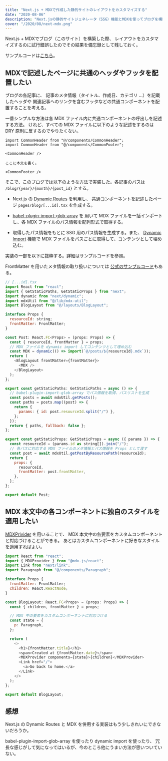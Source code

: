 ```yaml
---
title: "Next.js + MDXで作成した静的サイトのレイアウトをカスタマイズする"
date: "2020-08-06"
description: "Next.jsの静的サイトジェネレータ（SSG）機能とMDXを使ってブログを構築した際、レイアウトをカスタマイズするのに思考錯誤したのでその結果を備忘録として残しておく。"
cover: "/2020/08/next-mdx.png"
---
```



Next.js + MDXでブログ（このサイト）を構築した際、
レイアウトをカスタマイズするのに試行錯誤したのでその結果を備忘録として残しておく。

サンプルコードは[こちら](https://github.com/uu64/nextjs-mdx-blog-sample)。


## MDXで記述したページに共通のヘッダやフッタを配置したい

ブログの各記事に、
記事のメタ情報（タイトル、作成日、カテゴリ ...）を記載したヘッダや
関連記事へのリンクを含むフッタなどの共通コンポーネントを配置することを考える。

一番シンプルな方法は各 MDX ファイル内に共通コンポーネントの呼出しを記述する方法。
けれど、すべての MDX ファイルに以下のような記述をするのは DRY 原則に反するのでやりたくない。

```
import CommonHeader from "@/components/CommonHeader";
import CommonHeader from "@/components/CommonFooter";

<CommonHeader />

ここに本文を書く。

<CommonFooter />
```

そこで、このブログでは以下のような方法で実装した。各記事のパスは `/blog/{year}/{month}/{post_id}` とする。

- Next.js の [Dynamic Routes](https://nextjs.org/docs/routing/dynamic-routes) を利用し、
  共通コンポーネントを記述したページ `pages/blog/[...id].tsx` を作成する。

- [babel-plugin-import-glob-array](https://github.com/jescalan/babel-plugin-import-glob-array) を
  用いて MDX ファイルを一括インポートし、各 MDX ファイルのパス情報を配列形式で取得する。

- 取得したパス情報をもとに SSG 用のパス情報を生成する。また、
  [Dynamic Import](https://nextjs.org/docs/advanced-features/dynamic-import) 機能で
  MDX ファイルをパスごとに取得して、コンテンツとして埋め込む。

実装の一部を以下に抜粋する。詳細はサンプルコードを参照。

FrontMatter を用いたメタ情報の取り扱いについては
[公式のサンプルコード](https://mdxjs.com/guides/custom-loader)もある。

```javascript
// [...id].tsx
import React from "react";
import { GetStaticPaths, GetStaticProps } from "next";
import dynamic from "next/dynamic";
import mdxUtil from "@/lib/mdx-util";
import BlogLayout from "@/layouts/BlogLayout";

interface Props {
  resourceId: string;
  frontMatter: FrontMatter;
}

const Post: React.FC<Props> = (props: Props) => {
  const { resourceId, frontMatter } = props;
  // MDX ファイルを dynamic import してコンテンツとして埋め込む
  const MDX = dynamic(() => import(`@/posts/${resourceId}.mdx`));
  return (
    <BlogLayout frontMatter={frontMatter}>
      <MDX />
    </BlogLayout>
  );
};

export const getStaticPaths: GetStaticPaths = async () => {
  // babel-plugin-import-glob-array でパス情報を取得、パスリストを生成
  const posts = await mdxUtil.getPosts();
  const paths = posts.map((post) => {
    return {
      params: { id: post.resourceId.split("/") },
    };
  });
  return { paths, fallback: false };
};

export const getStaticProps: GetStaticProps = async ({ params }) => {
  const resourceId = (params.id as string[]).join("/");
  // 各パスに対応する MDX ファイルのメタ情報とパス情報を Props として渡す
  const post = await mdxUtil.getPostByResourcePath(resourceId);
  return {
    props: {
      resourceId,
      frontMatter: post.frontMatter,
    },
  };
};

export default Post;
```

## MDX 本文中の各コンポーネントに独自のスタイルを適用したい

[MDXPrivider](https://mdxjs.com/advanced/components#mdxprovider) を用いることで、
MDX 本文中の各要素をカスタムコンポーネントと対応づけることができる。
あとはカスタムコンポーネントに好きなスタイルを適用すればよい。

```javascript
import React from "react";
import { MDXProvider } from "@mdx-js/react";
import Link from "next/link";
import Paragraph from "@/components/Paragraph";

interface Props {
  frontMatter: FrontMatter;
  children: React.ReactNode;
}

const BlogLayout: React.FC<Props> = (props: Props) => {
  const { children, frontMatter } = props;

  // MDX 中の要素をカスタムコンポーネントに対応づける
  const state = {
    p: Paragraph,
  };

  return (
    <>
      <h1>{frontMatter.title}</h1>
      <span>Created at {frontMatter.date}</span>
      <MDXProvider components={state}>{children}</MDXProvider>
      <Link href="/">
        <a>Go back to home.</a>
      </Link>
    </>
  );
};

export default BlogLayout;
```

## 感想

Next.js の Dynamic Routes と MDX を併用する実装はもう少しきれいにできないだろうか。

babel-plugin-import-glob-array を使ったり dynamic import を使ったり、
冗長な感じがして気になってはいるが、今のところ他にうまい方法が思いついていない。
